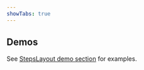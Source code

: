 ```yaml
---
showTabs: true
---
```


## Demos

See [StepsLayout demo section](/uilib/extensions/deposit/StepsLayout/StepsLayout/demos) for examples.
